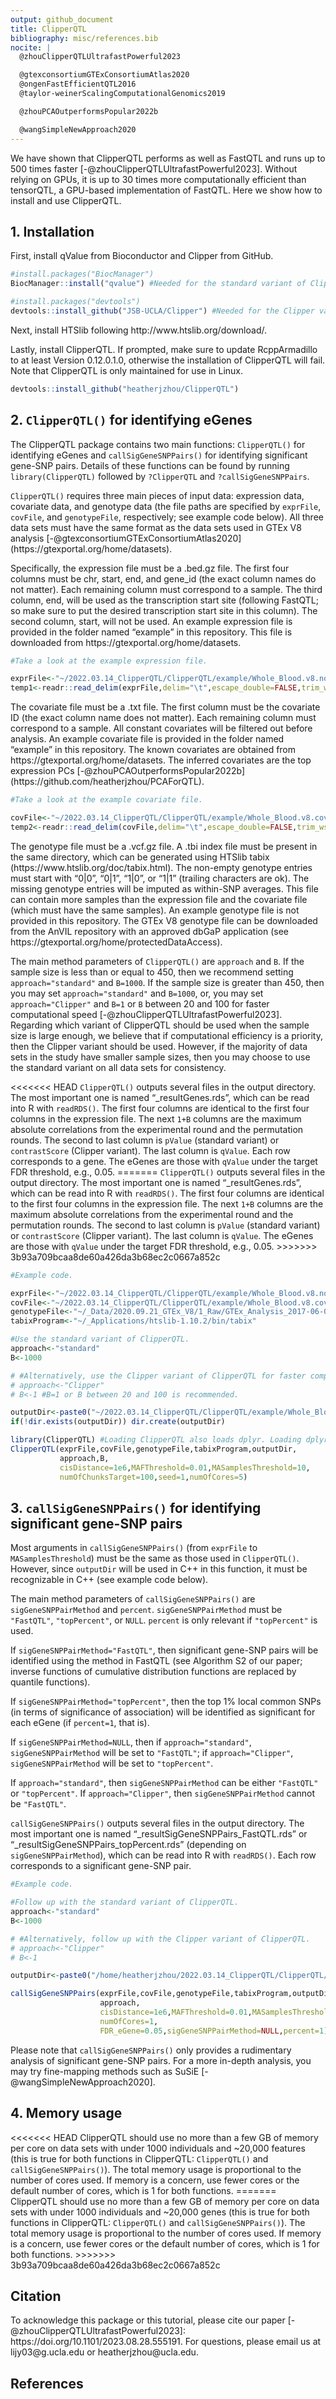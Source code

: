 ```yaml
---
output: github_document
title: ClipperQTL
bibliography: misc/references.bib
nocite: |
  @zhouClipperQTLUltrafastPowerful2023

  @gtexconsortiumGTExConsortiumAtlas2020
  @ongenFastEfficientQTL2016
  @taylor-weinerScalingComputationalGenomics2019

  @zhouPCAOutperformsPopular2022b

  @wangSimpleNewApproach2020
---
```


We have shown that ClipperQTL performs as well as FastQTL and runs up to 500 times faster [-@zhouClipperQTLUltrafastPowerful2023]. Without relying on GPUs, it is up to 30 times more computationally efficient than tensorQTL, a GPU-based implementation of FastQTL. Here we show how to install and use ClipperQTL.

## 1. Installation

First, install qValue from Bioconductor and Clipper from GitHub.

```r
#install.packages("BiocManager")
BiocManager::install("qvalue") #Needed for the standard variant of ClipperQTL.

#install.packages("devtools")
devtools::install_github("JSB-UCLA/Clipper") #Needed for the Clipper variant of ClipperQTL.
```

Next, install HTSlib following http://www.htslib.org/download/.

Lastly, install ClipperQTL. If prompted, make sure to update RcppArmadillo to at least Version 0.12.0.1.0, otherwise the installation of ClipperQTL will fail. Note that ClipperQTL is only maintained for use in Linux.

```r
devtools::install_github("heatherjzhou/ClipperQTL")
```



## 2. `ClipperQTL()` for identifying eGenes

The ClipperQTL package contains two main functions: `ClipperQTL()` for identifying eGenes and `callSigGeneSNPPairs()` for identifying significant gene-SNP pairs. Details of these functions can be found by running `library(ClipperQTL)` followed by `?ClipperQTL` and `?callSigGeneSNPPairs`.

`ClipperQTL()` requires three main pieces of input data: expression data, covariate data, and genotype data (the file paths are specified by `exprFile`, `covFile`, and `genotypeFile`, respectively; see example code below). All three data sets must have the same format as the data sets used in GTEx V8 analysis [-@gtexconsortiumGTExConsortiumAtlas2020] (https://gtexportal.org/home/datasets).

Specifically, the expression file must be a .bed.gz file. The first four columns must be chr, start, end, and gene_id (the exact column names do not matter). Each remaining column must correspond to a sample. The third column, end, will be used as the transcription start site (following FastQTL; so make sure to put the desired transcription start site in this column). The second column, start, will not be used. An example expression file is provided in the folder named "example" in this repository. This file is downloaded from https://gtexportal.org/home/datasets.

```r
#Take a look at the example expression file.

exprFile<-"~/2022.03.14_ClipperQTL/ClipperQTL/example/Whole_Blood.v8.normalized_expression.bed.gz"
temp1<-readr::read_delim(exprFile,delim="\t",escape_double=FALSE,trim_ws=TRUE) #20,315*674. Sample size is 670.
```

The covariate file must be a .txt file. The first column must be the covariate ID (the exact column name does not matter). Each remaining column must correspond to a sample. All constant covariates will be filtered out before analysis. An example covariate file is provided in the folder named "example" in this repository. The known covariates are obtained from https://gtexportal.org/home/datasets. The inferred covariates are the top expression PCs [-@zhouPCAOutperformsPopular2022b] (https://github.com/heatherjzhou/PCAForQTL).

```r
#Take a look at the example covariate file.

covFile<-"~/2022.03.14_ClipperQTL/ClipperQTL/example/Whole_Blood.v8.covariates.txt"
temp2<-readr::read_delim(covFile,delim="\t",escape_double=FALSE,trim_ws=TRUE) #50*671.
```

The genotype file must be a .vcf.gz file. A .tbi index file must be present in the same directory, which can be generated using HTSlib tabix (https://www.htslib.org/doc/tabix.html). The non-empty genotype entries must start with "0|0", "0|1", "1|0", or "1|1" (trailing characters are ok). The missing genotype entries will be imputed as within-SNP averages. This file can contain more samples than the expression file and the covariate file (which must have the same samples). An example genotype file is not provided in this repository. The GTEx V8 genotype file can be downloaded from the AnVIL repository with an approved dbGaP application (see https://gtexportal.org/home/protectedDataAccess).

The main method parameters of `ClipperQTL()` are `approach` and `B`. If the sample size is less than or equal to 450, then we recommend setting `approach="standard"` and `B=1000`. If the sample size is greater than 450, then you may set `approach="standard"` and `B=1000`, or, you may set `approach="Clipper"` and `B=1` or `B` between 20 and 100 for faster computational speed [-@zhouClipperQTLUltrafastPowerful2023]. Regarding which variant of ClipperQTL should be used when the sample size is large enough, we believe that if computational efficiency is a priority, then the Clipper variant should be used. However, if the majority of data sets in the study have smaller sample sizes, then you may choose to use the standard variant on all data sets for consistency.

<<<<<<< HEAD
`ClipperQTL()` outputs several files in the output directory. The most important one is named "_resultGenes.rds", which can be read into R with `readRDS()`. The first four columns are identical to the first four columns in the expression file. The next `1+B` columns are the maximum absolute correlations from the experimental round and the permutation rounds. The second to last column is `pValue` (standard variant) or `contrastScore` (Clipper variant). The last column is `qValue`. Each row corresponds to a gene. The eGenes are those with `qValue` under the target FDR threshold, e.g., 0.05.
=======
`ClipperQTL()` outputs several files in the output directory. The most important one is named "_resultGenes.rds", which can be read into R with `readRDS()`. The first four columns are identical to the first four columns in the expression file. The next `1+B` columns are the maximum absolute correlations from the experimental round and the permutation rounds. The second to last column is `pValue` (standard variant) or `contrastScore` (Clipper variant). The last column is `qValue`. The eGenes are those with `qValue` under the target FDR threshold, e.g., 0.05.
>>>>>>> 3b93a709bcaa8de60a426da3b68ec2c0667a852c

```r
#Example code.

exprFile<-"~/2022.03.14_ClipperQTL/ClipperQTL/example/Whole_Blood.v8.normalized_expression.bed.gz"
covFile<-"~/2022.03.14_ClipperQTL/ClipperQTL/example/Whole_Blood.v8.covariates.txt"
genotypeFile<-"~/_Data/2020.09.21_GTEx_V8/1_Raw/GTEx_Analysis_2017-06-05_v8_WGS_VCF_files/GTEx_Analysis_2017-06-05_v8_WholeGenomeSeq_838Indiv_Analysis_Freeze.SHAPEIT2_phased.MAF01.vcf.gz"
tabixProgram<-"~/_Applications/htslib-1.10.2/bin/tabix"

#Use the standard variant of ClipperQTL.
approach<-"standard"
B<-1000

# #Alternatively, use the Clipper variant of ClipperQTL for faster computational speed (only recommended for data sets with sample size greater than 450).
# approach<-"Clipper"
# B<-1 #B=1 or B between 20 and 100 is recommended.

outputDir<-paste0("~/2022.03.14_ClipperQTL/ClipperQTL/example/Whole_Blood_","approach=",approach,"_B=",B,"/")
if(!dir.exists(outputDir)) dir.create(outputDir)

library(ClipperQTL) #Loading ClipperQTL also loads dplyr. Loading dplyr is necessary for ClipperQTL() and callSigGeneSNPPairs() to run.
ClipperQTL(exprFile,covFile,genotypeFile,tabixProgram,outputDir,
           approach,B,
           cisDistance=1e6,MAFThreshold=0.01,MASamplesThreshold=10,
           numOfChunksTarget=100,seed=1,numOfCores=5)
```



## 3. `callSigGeneSNPPairs()` for identifying significant gene-SNP pairs

Most arguments in `callSigGeneSNPPairs()` (from `exprFile` to `MASamplesThreshold`) must be the same as those used in `ClipperQTL()`. However, since `outputDir` will be used in C++ in this function, it must be recognizable in C++ (see example code below).

The main method parameters of `callSigGeneSNPPairs()` are `sigGeneSNPPairMethod` and `percent`. `sigGeneSNPPairMethod` must be `"FastQTL"`, `"topPercent"`, or `NULL`. `percent` is only relevant if `"topPercent"` is used.

If `sigGeneSNPPairMethod="FastQTL"`, then significant gene-SNP pairs will be identified using the method in FastQTL (see Algorithm S2 of our paper; inverse functions of cumulative distribution functions are replaced by quantile functions).

If `sigGeneSNPPairMethod="topPercent"`, then the top 1\% local common SNPs (in terms of significance of association) will be identified as significant for each eGene (if `percent=1`, that is).

If `sigGeneSNPPairMethod=NULL`, then if `approach="standard"`, `sigGeneSNPPairMethod` will be set to `"FastQTL"`; if `approach="Clipper"`, `sigGeneSNPPairMethod` will be set to `"topPercent"`.

If `approach="standard"`, then `sigGeneSNPPairMethod` can be either `"FastQTL"` or `"topPercent"`. If `approach="Clipper"`, then `sigGeneSNPPairMethod` cannot be `"FastQTL"`.

`callSigGeneSNPPairs()` outputs several files in the output directory. The most important one is named "_resultSigGeneSNPPairs_FastQTL.rds" or "_resultSigGeneSNPPairs_topPercent.rds" (depending on `sigGeneSNPPairMethod`), which can be read into R with `readRDS()`. Each row corresponds to a significant gene-SNP pair.

```r
#Example code.

#Follow up with the standard variant of ClipperQTL.
approach<-"standard"
B<-1000

# #Alternatively, follow up with the Clipper variant of ClipperQTL.
# approach<-"Clipper"
# B<-1

outputDir<-paste0("/home/heatherjzhou/2022.03.14_ClipperQTL/ClipperQTL/example/Whole_Blood_","approach=",approach,"_B=",B,"/") #"~" may not be recognized as the home directory in C++; you may need to spell out the directory name instead.

callSigGeneSNPPairs(exprFile,covFile,genotypeFile,tabixProgram,outputDir,
                    approach,
                    cisDistance=1e6,MAFThreshold=0.01,MASamplesThreshold=10,
                    numOfCores=1,
                    FDR_eGene=0.05,sigGeneSNPPairMethod=NULL,percent=1) #Let the function choose sigGeneSNPPairMethod automatically.
```

Please note that `callSigGeneSNPPairs()` only provides a rudimentary analysis of significant gene-SNP pairs. For a more in-depth analysis, you may try fine-mapping methods such as SuSiE [-@wangSimpleNewApproach2020].



## 4. Memory usage

<<<<<<< HEAD
ClipperQTL should use no more than a few GB of memory per core on data sets with under 1000 individuals and ~20,000 features (this is true for both functions in ClipperQTL: `ClipperQTL()` and `callSigGeneSNPPairs()`). The total memory usage is proportional to the number of cores used. If memory is a concern, use fewer cores or the default number of cores, which is 1 for both functions.
=======
ClipperQTL should use no more than a few GB of memory per core on data sets with under 1000 individuals and ~20,000 genes (this is true for both functions in ClipperQTL: `ClipperQTL()` and `callSigGeneSNPPairs()`). The total memory usage is proportional to the number of cores used. If memory is a concern, use fewer cores or the default number of cores, which is 1 for both functions.
>>>>>>> 3b93a709bcaa8de60a426da3b68ec2c0667a852c



## Citation

To acknowledge this package or this tutorial, please cite our paper [-@zhouClipperQTLUltrafastPowerful2023]: https://doi.org/10.1101/2023.08.28.555191. For questions, please email us at lijy03@g.ucla.edu or heatherjzhou@ucla.edu.

## References











